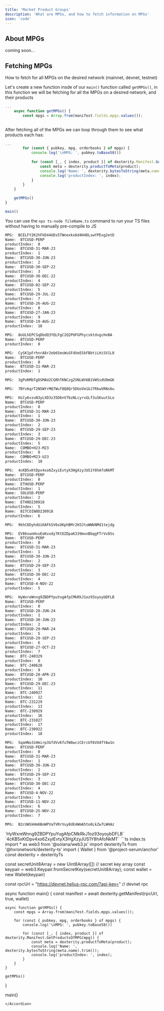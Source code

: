 ```yaml
---
title: 'Market Product Groups'
description: 'What are MPGs, and how to fetch information on MPGs'
icon: 'code'
---
```


## About MPGs

coming soon...

## Fetching MPGs
How to fetch for all MPGs on the desired network (mainnet, devnet, testnet)

Let's create a new function insde of our `main()` function called `getMPGs()`, in this function we will be fetching for all
the MPGs on a desired network, and their products

```ts index.ts
...
    async function getMPGs() {
        const mpgs = Array.from(manifest.fields.mpgs.values());
    
```

After fetching all of the MPGs we can loop through them to see what products each has:

```ts index.ts
...
        for (const { pubkey, mpg, orderbooks } of mpgs) {
            console.log('\nMPG: ', pubkey.toBase58())
            
            for (const [_, { index, product }] of dexterity.Manifest.GetProductsOfMPG(mpg)) {
                const meta = dexterity.productToMeta(product);
                console.log('Name: ', dexterity.bytesToString(meta.name).trim());
                console.log('productIndex: ', index);
            }
        }
    }

    getMPGs()
}

main()
```
<Tip>You can use the `npx ts-node fileName.ts` command to run your TS files without having to manually pre-compile to JS</Tip>

<AccordionGroup>
<Accordion title="Example Mainnet Response">

```bash
MPG:  BCELFY2K2hFkD44UDs5TWnexkx6d4H4DLswYPExg2etD
Name:  BTCUSD-PERP
productIndex:  0
Name:  BTCUSD-31-MAR-23
productIndex:  1
Name:  BTCUSD-30-JUN-23
productIndex:  2
Name:  BTCUSD-30-SEP-22
productIndex:  3
Name:  BTCUSD-30-DEC-22
productIndex:  4
Name:  BTCUSD-02-SEP-22
productIndex:  5
Name:  BTCUSD-29-JUL-22
productIndex:  7
Name:  BTCUSD-26-AUG-22
productIndex:  8
Name:  BTCUSD-27-JAN-23
productIndex:  9
Name:  BTCUSD-19-AUG-22
productIndex:  10

MPG:  8oULhEPCSqDbdQ3YQLFgC2Q2PUFGPhycsktdvgcHvBA
Name:  BTCUSD-PERP
productIndex:  0

MPG:  CySK1pFrhnrA8r2eb6SmsWuSFdXeESkFBbtiLHiSV1L8
Name:  BTCUSD-PERP
productIndex:  0
Name:  BTCUSD-31-MAR-23
productIndex:  1

MPG:  3gPoRMbTgDSMAU2CGRhTKNCzgZVNLWV6B1VW5sdU9mGK

MPG:  7BYv6qrT2NSWYrMQ7Wuf8Q8Qr5DUoVm1bJ7RkwVRNs6u

MPG:  HiCy6vzuN3yLXD3z35D6nV7bzNLcyrvGLf3uSKuutSLo
Name:  BTCUSD-PERP
productIndex:  0
Name:  BTCUSD-31-MAR-23
productIndex:  1
Name:  BTCUSD-30-JUN-23
productIndex:  2
Name:  BTCUSD-29-SEP-23
productIndex:  3
Name:  BTCUSD-29-DEC-23
productIndex:  5
Name:  COMBO+H23-M23
productIndex:  8
Name:  COMBO+M23-U23
productIndex:  10

MPG:  4cKB5xKtDpv4xo6ZxyiEvtyX3HgXzyJUS1Y8hAfoNkMT
Name:  BTCUSD-PERP
productIndex:  0
Name:  ETHUSD-PERP
productIndex:  1
Name:  SOLUSD-PERP
productIndex:  2
Name:  ETH0D230918
productIndex:  5
Name:  BITCOIN0D230918
productIndex:  6

MPG:  9khC6DyhdUiKAFkSV6sUKphBMr2H3JtuWWbNMd1tejdg
```

</Accordion>

<Accordion title="Example Devnet Response">

```bash
MPG:  EV86swnHvuEoKvxdy7KtDZDpaK339mxnBbqgFTrVv8Ss
Name:  BTCUSD-PERP
productIndex:  0
Name:  BTCUSD-31-MAR-23
productIndex:  1
Name:  BTCUSD-30-JUN-23
productIndex:  2
Name:  BTCUSD-29-SEP-23
productIndex:  3
Name:  BTCUSD-30-DEC-22
productIndex:  4
Name:  BTCUSD-4-NOV-22
productIndex:  5

MPG:  HyWxreWnng9ZBDPYpuYugAfpCMkRkJ1oz93oyoybDFLB
Name:  BTCUSD-PERP
productIndex:  0
Name:  BTCUSD-28-JUN-24
productIndex:  1
Name:  BTCUSD-30-JUN-23
productIndex:  2
Name:  BTCUSD-29-MAR-24
productIndex:  5
Name:  BTCUSD-29-SEP-23
productIndex:  6
Name:  BTCUSD-27-OCT-23
productIndex:  7
Name:  BTC-240329
productIndex:  8
Name:  BTC-240628
productIndex:  9
Name:  BTCUSD-28-APR-23
productIndex:  10
Name:  BTCUSD-29-DEC-23
productIndex:  11
Name:  BTC-240927
productIndex:  12
Name:  BTC-231229
productIndex:  13
Name:  BTC-230929
productIndex:  16
Name:  BTC-231027
productIndex:  17
Name:  BTC-230922
productIndex:  18

MPG:  5qaHNo3iHmirp3GfdVvKfuTW8wczCErcUf6VU4fYAw1n
Name:  BTCUSD-PERP
productIndex:  0
Name:  BTCUSD-31-MAR-23
productIndex:  1
Name:  BTCUSD-30-JUN-23
productIndex:  2
Name:  BTCUSD-29-SEP-23
productIndex:  3
Name:  BTCUSD-30-DEC-22
productIndex:  4
Name:  BTCUSD-4-NOV-22
productIndex:  5
Name:  BTCUSD-11-NOV-22
productIndex:  6
Name:  BTCUSD-25-NOV-22
productIndex:  7

MPG:  B2cUWSkHm6BoWPVaTVRrVuy8dE4WmA5to6LkZw7LWHAz
```

</Accordion>
</AccordionGroup>

<CardGroup cols={1}>
<Card title="Main Devnet MPG">
`HyWxreWnng9ZBDPYpuYugAfpCMkRkJ1oz93oyoybDFLB`
</Card>
<Card title="Main Mainnet MPG">
`4cKB5xKtDpv4xo6ZxyiEvtyX3HgXzyJUS1Y8hAfoNkMT`
</Card>
</CardGroup>

<Accordion title="Code for this page">
```ts index.ts
import * as web3 from '@solana/web3.js'
import dexterityTs from '@hxronetwork/dexterity-ts'
import { Wallet } from '@project-serum/anchor'
const dexterity = dexterityTs

const secretUnit8Array = new Uint8Array([]) // secret key array
const keypair = web3.Keypair.fromSecretKey(secretUnit8Array);
const wallet = new Wallet(keypair)

const rpcUrl = "https://devnet.helius-rpc.com/?api-key=" // devnet rpc

async function main() {
    const manifest = await dexterity.getManifest(rpcUrl, true, wallet)

    async function getMPGs() {
        const mpgs = Array.from(manifest.fields.mpgs.values());

        for (const { pubkey, mpg, orderbooks } of mpgs) {
            console.log('\nMPG: ', pubkey.toBase58())

            for (const [_, { index, product }] of dexterity.Manifest.GetProductsOfMPG(mpg)) {
                const meta = dexterity.productToMeta(product);
                console.log('Name: ', dexterity.bytesToString(meta.name).trim());
                console.log('productIndex: ', index);
            }
        }
    }

    getMPGs()
}

main()
```
</Accordion>
